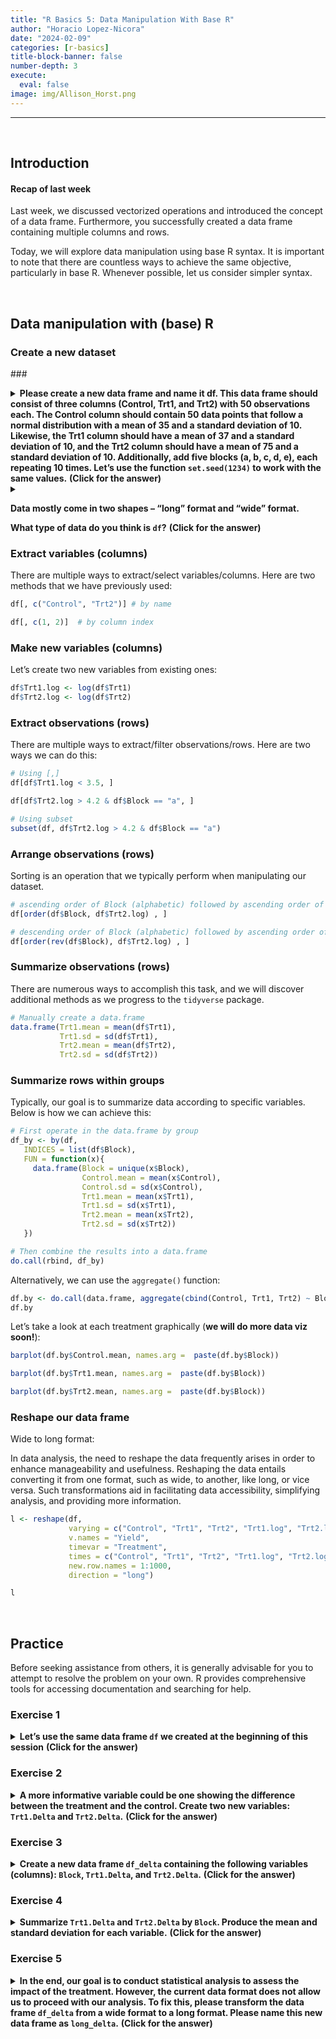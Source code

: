 ```yaml
---
title: "R Basics 5: Data Manipulation With Base R"
author: "Horacio Lopez-Nicora"
date: "2024-02-09"
categories: [r-basics]
title-block-banner: false
number-depth: 3
execute: 
  eval: false
image: img/Allison_Horst.png
---
```


------------------------------------------------------------------------

<br>

## Introduction

#### **Recap of last week**

Last week, we discussed vectorized operations and introduced the concept of a data frame. Furthermore, you successfully created a data frame containing multiple columns and rows.

Today, we will explore data manipulation using base R syntax. It is important to note that there are countless ways to achieve the same objective, particularly in base R. Whenever possible, let us consider simpler syntax.

<br>

## Data manipulation with (base) R

### Create a new dataset

\###

<details>

<summary><b>Please create a new data frame and name it df. This data frame should consist of three columns (Control, Trt1, and Trt2) with 50 observations each. The Control column should contain 50 data points that follow a normal distribution with a mean of 35 and a standard deviation of 10. Likewise, the Trt1 column should have a mean of 37 and a standard deviation of 10, and the Trt2 column should have a mean of 75 and a standard deviation of 10. Additionally, add five blocks (a, b, c, d, e), each repeating 10 times. Let's use the function `set.seed(1234)` to work with the same values.</b> **(Click for the answer)**</summary>

```r
set.seed(1234)
df <- data.frame(Control = rnorm(50, 35, 10),
                 Trt1 = rnorm(50, 37, 10),
                 Trt2 = rnorm(50, 75, 10),
                 Block = rep(c("a", "b", "c", "d", "e"), 10))
```

</details>

<details>

<summary>

<b>Data mostly come in two shapes – “long” format and “wide” format.

What type of data do you think is `df`?</b> **(Click for the answer)**</summary>

Our data frame `df` is in **wide** format.

</details>

### Extract variables (columns)

There are multiple ways to extract/select variables/columns. Here are two methods that we have previously used:

```r
df[, c("Control", "Trt2")] # by name

df[, c(1, 2)]  # by column index
```

### Make new variables (columns)

Let's create two new variables from existing ones:

```r
df$Trt1.log <- log(df$Trt1)
df$Trt2.log <- log(df$Trt2)
```

### Extract observations (rows)

There are multiple ways to extract/filter observations/rows. Here are two ways we can do this:

```r
# Using [,]
df[df$Trt1.log < 3.5, ]

df[df$Trt2.log > 4.2 & df$Block == "a", ]

# Using subset
subset(df, df$Trt2.log > 4.2 & df$Block == "a")
```

### Arrange observations (rows)

Sorting is an operation that we typically perform when manipulating our dataset.

```r
# ascending order of Block (alphabetic) followed by ascending order of Trt2.log
df[order(df$Block, df$Trt2.log) , ]

# descending order of Block (alphabetic) followed by ascending order of Trt2.log
df[order(rev(df$Block), df$Trt2.log) , ]
```

### Summarize observations (rows)

There are numerous ways to accomplish this task, and we will discover additional methods as we progress to the `tidyverse` package.

```r
# Manually create a data.frame
data.frame(Trt1.mean = mean(df$Trt1),
           Trt1.sd = sd(df$Trt1),
           Trt2.mean = mean(df$Trt2),
           Trt2.sd = sd(df$Trt2))
```

### Summarize rows within groups

Typically, our goal is to summarize data according to specific variables. Below is how we can achieve this:

```r
# First operate in the data.frame by group
df_by <- by(df, 
   INDICES = list(df$Block),
   FUN = function(x){
     data.frame(Block = unique(x$Block),
                Control.mean = mean(x$Control),
                Control.sd = sd(x$Control),
                Trt1.mean = mean(x$Trt1),
                Trt1.sd = sd(x$Trt1),
                Trt2.mean = mean(x$Trt2),
                Trt2.sd = sd(x$Trt2))
   })

# Then combine the results into a data.frame
do.call(rbind, df_by)
```

Alternatively, we can use the `aggregate()` function:

```r
df.by <- do.call(data.frame, aggregate(cbind(Control, Trt1, Trt2) ~ Block, data = df, FUN = function(x) c(mean = mean(x), sd = sd(x) ) ))
df.by
```

Let's take a look at each treatment graphically (**we will do more data viz soon!**):

```r
barplot(df.by$Control.mean, names.arg =  paste(df.by$Block)) 

barplot(df.by$Trt1.mean, names.arg =  paste(df.by$Block))

barplot(df.by$Trt2.mean, names.arg =  paste(df.by$Block))
```

### Reshape our data frame

Wide to long format:

In data analysis, the need to reshape the data frequently arises in order to enhance manageability and usefulness. Reshaping the data entails converting it from one format, such as wide, to another, like long, or vice versa. Such transformations aid in facilitating data accessibility, simplifying analysis, and providing more information.

```r
l <- reshape(df, 
             varying = c("Control", "Trt1", "Trt2", "Trt1.log", "Trt2.log"), 
             v.names = "Yield", 
             timevar = "Treatment", 
             times = c("Control", "Trt1", "Trt2", "Trt1.log", "Trt2.log"), 
             new.row.names = 1:1000, 
             direction = "long")

l
```

<br>

## Practice

Before seeking assistance from others, it is generally advisable for you to attempt to resolve the problem on your own. R provides comprehensive tools for accessing documentation and searching for help.

### **Exercise 1**

<details>

<summary>

<b>Let's use the same data frame `df` we created at the beginning of this session</b> **(Click for the answer)**</summary>

Please go to the beginning of this session and re-run the code.

</details>

### Exercise 2

<details>

<summary>

<b>A more informative variable could be one showing the difference between the treatment and the control. Create two new variables: `Trt1.Delta` and `Trt2.Delta`.</b> **(Click for the answer)**</summary>

```r
df$Trt1.Delta <- df$Trt1 - df$Control
df$Trt2.Delta <- df$Trt2 - df$Control
```

</details>

### Exercise 3

<details>

<summary>

<b>Create a new data frame `df_delta` containing the following variables (columns): `Block`, `Trt1.Delta`, and `Trt2.Delta`.</b> **(Click for the answer)**</summary>

```r
df_delta <- df[, c("Block", "Trt1.Delta", "Trt2.Delta")]
```

</details>

### Exercise 4

<details>

<summary>

<b>Summarize `Trt1.Delta` and `Trt2.Delta` by `Block`. Produce the mean and standard deviation for each variable.</b> **(Click for the answer)**</summary>

```r
df.by <- do.call(data.frame, aggregate(cbind(Trt1.Delta, Trt2.Delta) ~ Block, data = df, FUN = function(x) c(mean = mean(x), sd = sd(x) ) ))
df.by
```

</details>

### Exercise 5

<details>

<summary>

<b>In the end, our goal is to conduct statistical analysis to assess the impact of the treatment. However, the current data format does not allow us to proceed with our analysis. To fix this, please transform the data frame `df_delta` from a wide format to a long format. Please name this new data frame as `long_delta`.</b> **(Click for the answer)**</summary>

```r
l <- reshape(df_delta, 
             varying = c("Trt1.Delta", "Trt2.Delta"), 
             v.names = "Yield", 
             timevar = "Treatment", 
             times = c("Trt1.Delta", "Trt2.Delta"), 
             new.row.names = 1:1000, 
             direction = "long")
```

</details>
